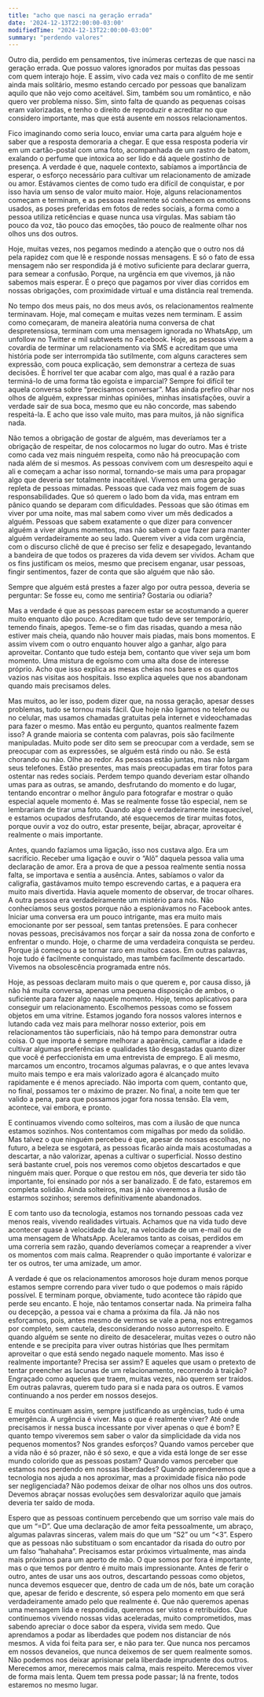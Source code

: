 ```yaml
---
title: "acho que nasci na geração errada"
date: '2024-12-13T22:00:00-03:00'
modifiedTime: "2024-12-13T22:00:00-03:00"
summary: "perdendo valores"
---
```


Outro dia, perdido em pensamentos, tive inúmeras certezas de que nasci na geração errada. Que possuo valores ignorados por muitas das pessoas com quem interajo hoje. E assim, vivo cada vez mais o conflito de me sentir ainda mais solitário, mesmo estando cercado por pessoas que banalizam aquilo que não vejo como aceitável. Sim, também sou um romântico, e não quero ver problema nisso. Sim, sinto falta de quando as pequenas coisas eram valorizadas, e tenho o direito de reproduzir e acreditar no que considero importante, mas que está ausente em nossos relacionamentos.

Fico imaginando como seria louco, enviar uma carta para alguém hoje e saber que a resposta demoraria a chegar. E que essa resposta poderia vir em um cartão-postal com uma foto, acompanhada de um rastro de batom, exalando o perfume que intoxica ao ser lido e dá aquele gostinho de presença. A verdade é que, naquele contexto, sabíamos a importância de esperar, o esforço necessário para cultivar um relacionamento de amizade ou amor. Estávamos cientes de como tudo era difícil de conquistar, e por isso havia um senso de valor muito maior. Hoje, alguns relacionamentos começam e terminam, e as pessoas realmente só conhecem os emoticons usados, as poses preferidas em fotos de redes sociais, a forma como a pessoa utiliza reticências e quase nunca usa vírgulas. Mas sabiam tão pouco da voz, tão pouco das emoções, tão pouco de realmente olhar nos olhos uns dos outros.

Hoje, muitas vezes, nos pegamos medindo a atenção que o outro nos dá pela rapidez com que lê e responde nossas mensagens. E só o fato de essa mensagem não ser respondida já é motivo suficiente para declarar guerra, para semear a confusão. Porque, na urgência em que vivemos, já não sabemos mais esperar. É o preço que pagamos por viver dias corridos em nossas obrigações, com proximidade virtual e uma distância real tremenda.

No tempo dos meus pais, no dos meus avós, os relacionamentos realmente terminavam. Hoje, mal começam e muitas vezes nem terminam. E assim como começaram, de maneira aleatória numa conversa de chat despretensiosa, terminam com uma mensagem ignorada no WhatsApp, um unfollow no Twitter e mil subtweets no Facebook. Hoje, as pessoas vivem a covardia de terminar um relacionamento via SMS e acreditam que uma história pode ser interrompida tão sutilmente, com alguns caracteres sem expressão, com pouca explicação, sem demonstrar a certeza de suas decisões. É horrível ter que acabar com algo, mas qual é a razão para terminá-lo de uma forma tão egoísta e imparcial? Sempre foi difícil ter aquela conversa sobre “precisamos conversar”. Mas ainda prefiro olhar nos olhos de alguém, expressar minhas opiniões, minhas insatisfações, ouvir a verdade sair de sua boca, mesmo que eu não concorde, mas sabendo respeitá-la. E acho que isso vale muito, mas para muitos, já não significa nada.

Não temos a obrigação de gostar de alguém, mas deveríamos ter a obrigação de respeitar, de nos colocarmos no lugar do outro. Mas é triste como cada vez mais ninguém respeita, como não há preocupação com nada além de si mesmos. As pessoas convivem com um desrespeito aqui e ali e começam a achar isso normal, tornando-se mais uma para propagar algo que deveria ser totalmente inaceitável. Vivemos em uma geração repleta de pessoas mimadas. Pessoas que cada vez mais fogem de suas responsabilidades. Que só querem o lado bom da vida, mas entram em pânico quando se deparam com dificuldades. Pessoas que são ótimas em viver por uma noite, mas mal sabem como viver um mês dedicados a alguém. Pessoas que sabem exatamente o que dizer para convencer alguém a viver alguns momentos, mas não sabem o que fazer para manter alguém verdadeiramente ao seu lado. Querem viver a vida com urgência, com o discurso clichê de que é preciso ser feliz e desapegado, levantando a bandeira de que todos os prazeres da vida devem ser vividos. Acham que os fins justificam os meios, mesmo que precisem enganar, usar pessoas, fingir sentimentos, fazer de conta que são alguém que não são.

Sempre que alguém está prestes a fazer algo por outra pessoa, deveria se perguntar: Se fosse eu, como me sentiria? Gostaria ou odiaria?

Mas a verdade é que as pessoas parecem estar se acostumando a querer muito enquanto dão pouco. Acreditam que tudo deve ser temporário, temendo finais, apegos. Teme-se o fim das risadas, quando a mesa não estiver mais cheia, quando não houver mais piadas, mais bons momentos. E assim vivem com o outro enquanto houver algo a ganhar, algo para aproveitar. Contanto que tudo esteja bem, contanto que viver seja um bom momento. Uma mistura de egoísmo com uma alta dose de interesse próprio. Acho que isso explica as mesas cheias nos bares e os quartos vazios nas visitas aos hospitais. Isso explica aqueles que nos abandonam quando mais precisamos deles.

Mas muitos, ao ler isso, podem dizer que, na nossa geração, apesar desses problemas, tudo se tornou mais fácil. Que hoje não ligamos no telefone ou no celular, mas usamos chamadas gratuitas pela internet e videochamadas para fazer o mesmo. Mas então eu pergunto, quantos realmente fazem isso? A grande maioria se contenta com palavras, pois são facilmente manipuladas. Muito pode ser dito sem se preocupar com a verdade, sem se preocupar com as expressões, se alguém está rindo ou não. Se está chorando ou não. Olhe ao redor. As pessoas estão juntas, mas não largam seus telefones. Estão presentes, mas mais preocupadas em tirar fotos para ostentar nas redes sociais. Perdem tempo quando deveriam estar olhando umas para as outras, se amando, desfrutando do momento e do lugar, tentando encontrar o melhor ângulo para fotografar e mostrar o quão especial aquele momento é. Mas se realmente fosse tão especial, nem se lembrariam de tirar uma foto. Quando algo é verdadeiramente inesquecível, e estamos ocupados desfrutando, até esquecemos de tirar muitas fotos, porque ouvir a voz do outro, estar presente, beijar, abraçar, aproveitar é realmente o mais importante.

Antes, quando fazíamos uma ligação, isso nos custava algo. Era um sacrifício. Receber uma ligação e ouvir o “Alô” daquela pessoa valia uma declaração de amor. Era a prova de que a pessoa realmente sentia nossa falta, se importava e sentia a ausência. Antes, sabíamos o valor da caligrafia, gastávamos muito tempo escrevendo cartas, e a paquera era muito mais divertida. Havia aquele momento de observar, de trocar olhares. A outra pessoa era verdadeiramente um mistério para nós. Não conhecíamos seus gostos porque não a espionávamos no Facebook antes. Iniciar uma conversa era um pouco intrigante, mas era muito mais emocionante por ser pessoal, sem tantas pretensões. E para conhecer novas pessoas, precisávamos nos forçar a sair da nossa zona de conforto e enfrentar o mundo. Hoje, o charme de uma verdadeira conquista se perdeu. Porque já começou a se tornar raro em muitos casos. Em outras palavras, hoje tudo é facilmente conquistado, mas também facilmente descartado. Vivemos na obsolescência programada entre nós.

Hoje, as pessoas declaram muito mais o que querem e, por causa disso, já não há muita conversa, apenas uma pequena disposição de ambos, o suficiente para fazer algo naquele momento. Hoje, temos aplicativos para conseguir um relacionamento. Escolhemos pessoas como se fossem objetos em uma vitrine. Estamos jogando fora nossos valores internos e lutando cada vez mais para melhorar nosso exterior, pois em relacionamentos tão superficiais, não há tempo para demonstrar outra coisa. O que importa é sempre melhorar a aparência, camuflar a idade e cultivar algumas preferências e qualidades tão desgastadas quanto dizer que você é perfeccionista em uma entrevista de emprego. E ali mesmo, marcamos um encontro, trocamos algumas palavras, e o que antes levava muito mais tempo e era mais valorizado agora é alcançado muito rapidamente e é menos apreciado. Não importa com quem, contanto que, no final, possamos ter o máximo de prazer. No final, a noite tem que ter valido a pena, para que possamos jogar fora nossa tensão. Ela vem, acontece, vai embora, e pronto.

E continuamos vivendo como solteiros, mas com a ilusão de que nunca estamos sozinhos. Nos contentamos com migalhas por medo da solidão. Mas talvez o que ninguém percebeu é que, apesar de nossas escolhas, no futuro, a beleza se esgotará, as pessoas ficarão ainda mais acostumadas a descartar, a não valorizar, apenas a cultivar o superficial. Nosso destino será bastante cruel, pois nos veremos como objetos descartados e que ninguém mais quer. Porque o que restou em nós, que deveria ter sido tão importante, foi ensinado por nós a ser banalizado. E de fato, estaremos em completa solidão. Ainda solteiros, mas já não viveremos a ilusão de estarmos sozinhos; seremos definitivamente abandonados.

E com tanto uso da tecnologia, estamos nos tornando pessoas cada vez menos reais, vivendo realidades virtuais. Achamos que na vida tudo deve acontecer quase à velocidade da luz, na velocidade de um e-mail ou de uma mensagem de WhatsApp. Aceleramos tanto as coisas, perdidos em uma correria sem razão, quando deveríamos começar a reaprender a viver os momentos com mais calma. Reaprender o quão importante é valorizar e ter os outros, ter uma amizade, um amor.

A verdade é que os relacionamentos amorosos hoje duram menos porque estamos sempre correndo para viver tudo o que podemos o mais rápido possível. E terminam porque, obviamente, tudo acontece tão rápido que perde seu encanto. E hoje, não tentamos consertar nada. Na primeira falha ou decepção, a pessoa vai e chama a próxima da fila. Já não nos esforçamos, pois, antes mesmo de vermos se vale a pena, nos entregamos por completo, sem cautela, desconsiderando nosso autorrespeito. E quando alguém se sente no direito de desacelerar, muitas vezes o outro não entende e se precipita para viver outras histórias que lhes permitam aproveitar o que está sendo negado naquele momento. Mas isso é realmente importante? Precisa ser assim? E aqueles que usam o pretexto de tentar preencher as lacunas de um relacionamento, recorrendo à traição? Engraçado como aqueles que traem, muitas vezes, não querem ser traídos. Em outras palavras, querem tudo para si e nada para os outros. E vamos continuando a nos perder em nossos desejos.

E muitos continuam assim, sempre justificando as urgências, tudo é uma emergência. A urgência é viver. Mas o que é realmente viver? Até onde precisamos ir nessa busca incessante por viver apenas o que é bom? E quanto tempo viveremos sem saber o valor da simplicidade da vida nos pequenos momentos? Nos grandes esforços? Quando vamos perceber que a vida não é só prazer, não é só sexo, e que a vida está longe de ser esse mundo colorido que as pessoas postam? Quando vamos perceber que estamos nos perdendo em nossas liberdades? Quando aprenderemos que a tecnologia nos ajuda a nos aproximar, mas a proximidade física não pode ser negligenciada? Não podemos deixar de olhar nos olhos uns dos outros. Devemos abraçar nossas evoluções sem desvalorizar aquilo que jamais deveria ter saído de moda.

Espero que as pessoas continuem percebendo que um sorriso vale mais do que um “=D”. Que uma declaração de amor feita pessoalmente, um abraço, algumas palavras sinceras, valem mais do que um “S2” ou um “<3”. Espero que as pessoas não substituam o som encantador da risada do outro por um falso “hahahaha”. Precisamos estar próximos virtualmente, mas ainda mais próximos para um aperto de mão. O que somos por fora é importante, mas o que temos por dentro é muito mais impressionante. Antes de ferir o outro, antes de usar uns aos outros, descartando pessoas como objetos, nunca devemos esquecer que, dentro de cada um de nós, bate um coração que, apesar de ferido e descrente, só espera pelo momento em que será verdadeiramente amado pelo que realmente é. Que não queremos apenas uma mensagem lida e respondida, queremos ser vistos e retribuídos. Que continuemos vivendo nossas vidas aceleradas, muito comprometidos, mas sabendo apreciar o doce sabor da espera, vivida sem medo. Que aprendamos a podar as liberdades que podem nos distanciar de nós mesmos. A vida foi feita para ser, e não para ter. Que nunca nos percamos em nossos devaneios, que nunca deixemos de ser quem realmente somos. Não podemos nos deixar aprisionar pela liberdade imprudente dos outros. Merecemos amor, merecemos mais calma, mais respeito. Merecemos viver de forma mais lenta. Quem tem pressa pode passar; lá na frente, todos estaremos no mesmo lugar.
